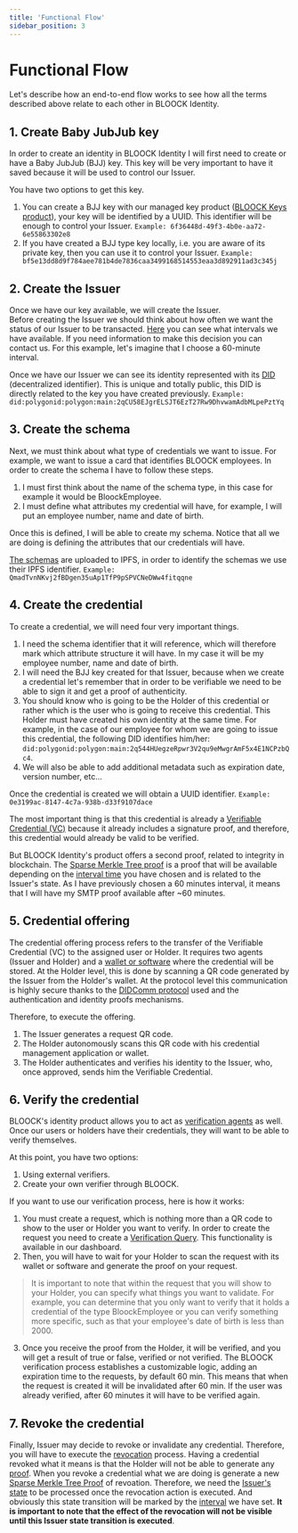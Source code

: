 ```yaml
---
title: 'Functional Flow'
sidebar_position: 3
---
```


# Functional Flow
Let's describe how an end-to-end flow works to see how all the terms described above relate to each other in BLOOCK Identity.

## 1. Create Baby JubJub key
In order to create an identity in BLOOCK Identity I will first need to create or have a Baby JubJub (BJJ) key. This key will be very important to have it saved because it will be used to control our Issuer.

You have two options to get this key.
1. You can create a BJJ key with our managed key product ([BLOOCK Keys product](./../../authenticity/features/setup-key/overview.mdx#overview)), your key will be identified by a UUID. This identifier will be enough to control your Issuer.
`Example: 6f36448d-49f3-4b0e-aa72-6e55863302e8`
2. If you have created a BJJ type key locally, i.e. you are aware of its private key, then you can use it to control your Issuer.
`Example: bf5e13dd8d9f784aee781b4de7836caa3499168514553eaa3d892911ad3c345j`

## 2. Create the Issuer
Once we have our key available, we will create the Issuer.  
Before creating the Issuer we should think about how often we want the status of our Issuer to be transacted. [Here](./core.mdx#issuer-intervals) you can see what intervals we have available. If you need information to make this decision you can contact us. For this example, let's imagine that I choose a 60-minute interval.

Once we have our Issuer we can see its identity represented with its [DID](./decentralized-identifiers.mdx#decentralized-identifiers) (decentralized identifier). This is unique and totally public, this DID is directly related to the key you have created previously.
`Example: did:polygonid:polygon:main:2qCU58EJgrELSJT6EzT27Rw9DhvwamAdbMLpePztYq`

## 3. Create the schema
Next, we must think about what type of credentials we want to issue. For example, we want to issue a card that identifies BLOOCK employees. In order to create the schema I have to follow these steps.
1. I must first think about the name of the schema type, in this case for example it would be BloockEmployee.
2. I must define what attributes my credential will have, for example, I will put an employee number, name and date of birth.

Once this is defined, I will be able to create my schema. Notice that all we are doing is defining the attributes that our credentials will have.

[The schemas](./core.mdx#schemas) are uploaded to IPFS, in order to identify the schemas we use their IPFS identifier.
`Example: QmadTvnNKvj2fBDgen35uAp1TfP9pSPVCNeDWw4fitqqne`

## 4. Create the credential
To create a credential, we will need four very important things.
1. I need the schema identifier that it will reference, which will therefore mark which attribute structure it will have. In my case it will be my employee number, name and date of birth.
2. I will need the BJJ key created for that Issuer, because when we create a credential let's remember that in order to be verifiable we need to be able to sign it and get a proof of authenticity.
3. You should know who is going to be the Holder of this credential or rather which is the user who is going to receive this credential. This Holder must have created his own identity at the same time. For example, in the case of our employee for whom we are going to issue this credential, the following DID identifies him/her: `did:polygonid:polygon:main:2q544HUegzeRpwr3V2qu9eMwgrAmF5x4E1NCPzbQc4`.
4. We will also be able to add additional metadata such as expiration date, version number, etc...

Once the credential is created we will obtain a UUID identifier.
`Example: 0e3199ac-8147-4c7a-938b-d33f9107dace`

The most important thing is that this credential is already a [Verifiable Credential (VC)](./core.mdx#the-verifiable-credential) because it already includes a signature proof, and therefore, this credential would already be valid to be verified.

But BLOOCK Identity's product offers a second proof, related to integrity in blockchain.
The [Sparse Merkle Tree proof](./core.mdx#sparse-merkle-tree-proof) is a proof that will be available depending on the [interval time](./core.mdx#issuer-intervals) you have chosen and is related to the Issuer's state. 
As I have previously chosen a 60 minutes interval, it means that I will have my SMTP proof available after ~60 minutes.

## 5. Credential offering
The credential offering process refers to the transfer of the Verifiable Credential (VC) to the assigned user or Holder. 
It requires two agents (Issuer and Holder) and a [wallet or software](./core.mdx#what-is-a-wallet) where the credential will be stored. 
At the Holder level, this is done by scanning a QR code generated by the Issuer from the Holder's wallet. 
At the protocol level this communication is highly secure thanks to the [DIDComm protocol](./core.mdx#didcomm-messaging) used and the authentication and identity proofs mechanisms.

Therefore, to execute the offering.
1. The Issuer generates a request QR code.
2. The Holder autonomously scans this QR code with his credential management application or wallet.
3. The Holder authenticates and verifies his identity to the Issuer, who, once approved, sends him the Verifiable Credential.

## 6. Verify the credential
BLOOCK's identity product allows you to act as [verification agents](./core.mdx#the-verifier) as well. Once our users or holders have their credentials, they will want to be able to verify themselves.

At this point, you have two options:
1. Using external verifiers.
2. Create your own verifier through BLOOCK. 

If you want to use our verification process, here is how it works:
1. You must create a request, which is nothing more than a QR code to show to the user or Holder you want to verify. In order to create the request you need to create a [Verification Query](./core.mdx#verification-queries). This functionality is available in our dashboard.
2. Then, you will have to wait for your Holder to scan the request with its wallet or software and generate the proof on your request. 
>It is important to note that within the request that you will show to your Holder, you can specify what things you want to validate. For example, you can determine that you only want to verify that it holds a credential of the type BloockEmployee or you can verify something more specific, such as that your employee's date of birth is less than 2000.
3. Once you receive the proof from the Holder, it will be verified, and you will get a result of true or false, verified or not verified. The BLOOCK verification process establishes a customizable logic, adding an expiration time to the requests, by default 60 min. This means that when the request is created it will be invalidated after 60 min. If the user was already verified, after 60 minutes it will have to be verified again.   

## 7. Revoke the credential
Finally, Issuer may decide to revoke or invalidate any credential. Therefore, you will have to execute the [revocation](./core.mdx#revocation) process. 
Having a credential revoked what it means is that the Holder will not be able to generate any [proof](./core.mdx#proofs).
When you revoke a credential what we are doing is generate a new [Sparse Merkle Tree Proof](./core.mdx#sparse-merkle-tree-proof) of revoation. Therefore, we need the [Issuer's state](./core.mdx#state-transition) to be processed once the revocation action is executed. And obviously this state transition will be marked by the [interval](./core.mdx#issuer-intervals) we have set. **It is important to note that the effect of the revocation will not be visible until this Issuer state transition is executed**.